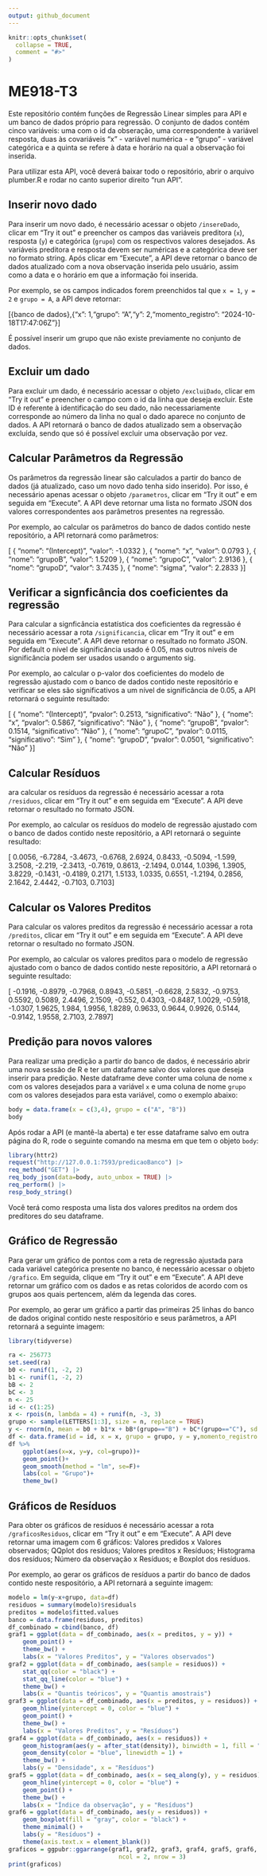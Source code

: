 ```yaml
---
output: github_document
---
```


```r
knitr::opts_chunk$set(
  collapse = TRUE,
  comment = "#>"
)
```



# ME918-T3

Este repositório contém funções de Regressão Linear simples para API e um banco de dados próprio para regressão. O conjunto de dados contém cinco variáveis: uma com o id da obseração, uma correspondente à variável resposta, duas às covariáveis "x" - variável numérica - e "grupo" - variável categórica e a quinta se refere à data e horário na qual a observação foi inserida.

Para utilizar esta API, você deverá baixar todo o repositório, abrir o arquivo plumber.R e rodar no canto superior direito "run API". 

## Inserir novo dado

Para inserir um novo dado, é necessário acessar o objeto `/insereDado`, clicar em "Try it out" e preencher os campos das variáveis preditora (`x`), resposta (`y`) e categórica (`grupo`) com os respectivos valores desejados. As variáveis preditora e resposta devem ser numéricas e a categórica deve ser no formato string. Após clicar em "Execute", a API deve retornar o banco de dados atualizado com a nova observação inserida pelo usuário, assim como a data e o horário em que a informação foi inserida.

Por exemplo, se os campos indicados forem preenchidos tal que `x = 1`, `y = 2` e `grupo = A`, a API deve retornar:

[{banco de dados},{"x": 1,"grupo": "A","y": 2,"momento_registro": "2024-10-18T17:47:06Z"}]

É possível inserir um grupo que não existe previamente no conjunto de dados.



## Excluir um dado
Para excluir um dado, é necessário acessar o objeto `/excluiDado`, clicar em "Try it out" e preencher o campo com o id da linha que deseja excluir. Este ID é referente à identificação do seu dado, não necessariamente corresponde ao número da linha no qual o dado aparece no conjunto de dados. A API retornará o banco de dados atualizado sem a observação excluída, sendo que só é possível excluir uma observação por vez.



## Calcular Parâmetros da Regressão

Os parâmetros da regressão linear são calculados a partir do banco de dados (já atualizado, caso um novo dado tenha sido inserido). Por isso, é necessário apenas acessar o objeto `/parametros`, clicar em "Try it out" e em seguida em "Execute".  A API deve retornar uma lista no formato JSON dos valores correspondentes aos parâmetros presentes na regressão.

Por exemplo, ao calcular os parâmetros do banco de dados contido neste repositório, a API retornará como parâmetros:

[
  {
    "nome": "(Intercept)",
    "valor": -1.0332
  },
  {
    "nome": "x",
    "valor": 0.0793
  },
  {
    "nome": "grupoB",
    "valor": 1.5209
  },
  {
    "nome": "grupoC",
    "valor": 2.9136
  },
  {
    "nome": "grupoD",
    "valor": 3.7435
  },
  {
    "nome": "sigma",
    "valor": 2.2833
  }
]

## Verificar a signficância dos coeficientes da regressão

Para calcular a signficância estatística dos coeficientes da regressão é necessário acessar a rota `/significancia`, clicar em "Try it out" e em seguida em "Execute". A API deve retornar o resultado no formato JSON. Por default o nível de significância usado é 0.05, mas outros níveis de significância podem ser usados usando o argumento sig. 

Por exemplo, ao calcular o p-valor dos coeficientes do modelo de regressão ajustado com o banco de dados contido neste repositório e verificar se eles são significativos a um nível de significância de 0.05, a API retornará o seguinte resultado:

[
  {
    "nome": "(Intercept)",
    "pvalor": 0.2513,
    "significativo": "Não"
  },
  {
    "nome": "x",
    "pvalor": 0.5867,
    "significativo": "Não"
  },
  {
    "nome": "grupoB",
    "pvalor": 0.1514,
    "significativo": "Não"
  },
  {
    "nome": "grupoC",
    "pvalor": 0.0115,
    "significativo": "Sim"
  },
  {
    "nome": "grupoD",
    "pvalor": 0.0501,
    "significativo": "Não"
  }
]



## Calcular Resíduos
ara calcular os resíduos da regressão é necessário acessar a rota `/residuos`, clicar em "Try it out" e em seguida em "Execute". A API deve retornar o resultado no formato JSON.

Por exemplo, ao calcular os resíduos do modelo de regressão ajustado com o banco de dados contido neste repositório, a API retornará o seguinte resultado:

[
  0.0056,
  -6.7284,
  -3.4673,
  -0.6768,
  2.6924,
  0.8433,
  -0.5094,
  -1.599,
  3.2508,
  -2.219,
  -2.3413,
  -0.7619,
  0.8613,
  -2.1494,
  0.0144,
  1.0396,
  1.3905,
  3.8229,
  -0.1431,
  -0.4189,
  0.2171,
  1.5133,
  1.0335,
  0.6551,
  -1.2194,
  0.2856,
  2.1642,
  2.4442,
  -0.7103,
  0.7103
]




## Calcular os Valores Preditos
Para calcular os valores preditos da regressão é necessário acessar a rota `/preditos`, clicar em "Try it out" e em seguida em "Execute". A API deve retornar o resultado no formato JSON.

Por exemplo, ao calcular os valores preditos para o modelo de regressão ajustado com o banco de dados contido neste repositório, a API retornará o seguinte resultado:

[
  -0.1916,
  -0.8979,
  -0.7968,
  0.8943,
  -0.5851,
  -0.6628,
  2.5832,
  -0.9753,
  0.5592,
  0.5089,
  2.4496,
  2.1509,
  -0.552,
  0.4303,
  -0.8487,
  1.0029,
  -0.5918,
  -1.0307,
  1.9625,
  1.984,
  1.9956,
  1.8289,
  0.9633,
  0.9644,
  0.9926,
  0.5144,
  -0.9142,
  1.9558,
  2.7103,
  2.7897
]



## Predição para novos valores

Para realizar uma predição a partir do banco de dados, é necessário abrir uma nova sessão de R e ter um dataframe salvo dos valores que deseja inserir para predição. Neste dataframe deve conter uma coluna de nome `x` com os valores desejados para a variável `x` e uma coluna de nome `grupo` com os valores desejados para esta variável, como o exemplo abaixo:

```r
body = data.frame(x = c(3,4), grupo = c("A", "B"))
body
```

Após rodar a API (e mantê-la aberta) e ter esse dataframe salvo em outra página do R, rode o seguinte comando na mesma em que tem o objeto `body`:
```r
library(httr2)
request("http://127.0.0.1:7593/predicaoBanco") |>
req_method("GET") |>
req_body_json(data=body, auto_unbox = TRUE) |>
req_perform() |>
resp_body_string()
```
Você terá como resposta uma lista dos valores preditos na ordem dos preditores do seu dataframe. 


## Gráfico de Regressão

Para gerar um gráfico de pontos com a reta de regressão ajustada para cada variável categórica presente no banco, é necessário acessar o objeto `/grafico`. Em seguida, clique em "Try it out" e em "Execute". A API deve retornar um gráfico com os dados e as retas coloridos de acordo com os grupos aos quais pertencem, além da legenda das cores.

Por exemplo, ao gerar um gráfico a partir das primeiras 25 linhas do banco de dados original contido neste respositório e seus parâmetros, a API retornará a seguinte imagem:

```r
library(tidyverse)
```
```r
ra <- 256773
set.seed(ra)
b0 <- runif(1, -2, 2)
b1 <- runif(1, -2, 2)
bB <- 2
bC <- 3
n <- 25
id <- c(1:25)
x <- rpois(n, lambda = 4) + runif(n, -3, 3)
grupo <- sample(LETTERS[1:3], size = n, replace = TRUE)
y <- rnorm(n, mean = b0 + b1*x + bB*(grupo=="B") + bC*(grupo=="C"), sd = 2)
df <- data.frame(id = id, x = x, grupo = grupo, y = y,momento_registro = lubridate::now())
df %>%
    ggplot(aes(x=x, y=y, col=grupo))+
    geom_point()+
    geom_smooth(method = "lm", se=F)+
    labs(col = "Grupo")+
    theme_bw()
```

## Gráficos de Resíduos 

Para obter os gráficos de resíduos é necessário acessar a rota `/graficosResiduos`, clicar em "Try it out" e em "Execute". A API deve retornar uma imagem com 6 gráficos: Valores predidos x Valores observados; QQplot dos resíduos; Valores preditos x Resíduos; Histograma dos resíduos; Número da observação x Resíduos; e Boxplot dos resíduos. 

Por exemplo, ao gerar os gráficos de resíduos a partir do banco de dados contido neste respositório, a API retornará a seguinte imagem:

```r
modelo = lm(y~x+grupo, data=df)
residuos = summary(modelo)$residuals
preditos = modelo$fitted.values
banco = data.frame(residuos, preditos)
df_combinado = cbind(banco, df)
graf1 = ggplot(data = df_combinado, aes(x = preditos, y = y)) +
    geom_point() +
    theme_bw() +
    labs(x = "Valores Preditos", y = "Valores observados")
graf2 = ggplot(data = df_combinado, aes(sample = residuos)) +
    stat_qq(color = "black") +
    stat_qq_line(color = "blue") +
    theme_bw() +
    labs(x = "Quantis teóricos", y = "Quantis amostrais")
graf3 = ggplot(data = df_combinado, aes(x = preditos, y = residuos)) +
    geom_hline(yintercept = 0, color = "blue") +
    geom_point() +
    theme_bw() +
    labs(x = "Valores Preditos", y = "Resíduos")
graf4 = ggplot(data = df_combinado, aes(x = residuos)) +
    geom_histogram(aes(y = after_stat(density)), binwidth = 1, fill = "gray", color = "black") +
    geom_density(color = "blue", linewidth = 1) +
    theme_bw() +
    labs(y = "Densidade", x = "Resíduos")
graf5 = ggplot(data = df_combinado, aes(x = seq_along(y), y = residuos)) +
    geom_hline(yintercept = 0, color = "blue") +
    geom_point() +
    theme_bw() +
    labs(x = "Índice da observação", y = "Resíduos")
graf6 = ggplot(data = df_combinado, aes(y = residuos)) +
    geom_boxplot(fill = "gray", color = "black") +
    theme_minimal() +
    labs(y = "Resíduos") +
    theme(axis.text.x = element_blank())
graficos = ggpubr::ggarrange(graf1, graf2, graf3, graf4, graf5, graf6,
                               ncol = 2, nrow = 3)
print(graficos)
```




